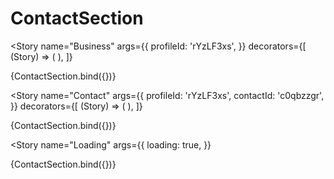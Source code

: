 
<Meta title="Sections/ContactSection" component={ContactSection} />

# ContactSection

<Story
  name="Business"
  args={{
    profileId: 'rYzLF3xs',
  }}
  decorators={[
    (Story) => (
      <BoaterBase>
        <Story />
      </BoaterBase>
    ),
  ]}
>
  {ContactSection.bind({})}
</Story>

<Story
  name="Contact"
  args={{
    profileId: 'rYzLF3xs',
    contactId: 'c0qbzzgr',
  }}
  decorators={[
    (Story) => (
      <BoaterBase>
        <Story />
      </BoaterBase>
    ),
  ]}
>
  {ContactSection.bind({})}
</Story>

<Story
  name="Loading"
  args={{
    loading: true,
  }}
>
  {ContactSection.bind({})}
</Story>
